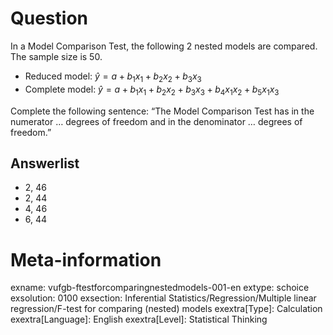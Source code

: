 Question
========
In a Model Comparison Test, the following 2 nested models are compared. The sample size is 50. 

* Reduced model: $\hat{y} = a + b_1 x_1 + b_2 x_2 + b_3 x_3$
* Complete model: $\hat{y} = a + b_1 x_1 + b_2 x_2 + b_3 x_3 + b_4 x_1 x_2 + b_5 x_1 x_3$

Complete the following sentence: "The Model Comparison Test has in the numerator ... degrees of freedom and in the denominator ... degrees of freedom."

Answerlist
----------
* 2, 46
* 2, 44
* 4, 46
* 6, 44

Meta-information
================
exname: vufgb-ftestforcomparingnestedmodels-001-en
extype: schoice
exsolution: 0100
exsection: Inferential Statistics/Regression/Multiple linear regression/F-test for comparing (nested) models
exextra[Type]: Calculation
exextra[Language]: English
exextra[Level]: Statistical Thinking
